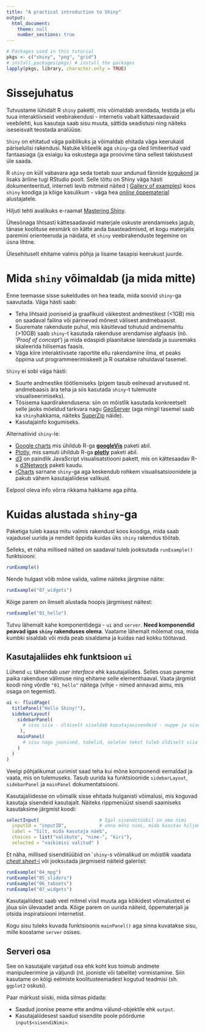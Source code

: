 ```yaml
---
title: "A practical introduction to Shiny"
output: 
  html_document:
    theme: null
    number_sections: true
---
```


```r
# Packages used in this tutorial
pkgs <- c("shiny", "png", "grid")
# install.packages(pkgs) # install the packages
lapply(pkgs, library, character.only = TRUE)
```

# Sissejuhatus

Tutvustame lühidalt R `shiny` paketti, mis võimaldab arendada, testida ja ellu tuua interaktiivseid veebirakendusi - internetis vabalt  kättesaadavaid veebilehti, kus kasutaja saab sisu muuta, sättida seadistusi ning näiteks iseseisvalt teostada analüüse.

`Shiny` on ehitatud väga paiblikuks ja võimaldab ehitada väga keerukaid päriselulisi rakendusi. Natuke klišeelik aga `shiny`-ga oled limiteeritud vaid fantaasiaga (ja esialgu ka oskustega aga proovime täna sellest takistusest üle saada. 

R `shiny` on küll vabavara aga seda toetab suur andunud fännide [kogukond](https://groups.google.com/d/forum/shiny-discuss)
ja lisaks äriline tugi RStudio poolt. Selle tõttu on Shiny väga hästi dokumenteeritud, interneti levib mitmeid näited ( [Gallery of examples](https://shiny.rstudio.com/gallery/)) koos `shiny` koodiga ja kõige kasulikum - väga hea [_online_ õppematerjal](http://shiny.rstudio.com/tutorial/) alustajatele.

Hiljuti tehti avalikuks e-raamat [Mastering Shiny](https://mastering-shiny.org/).

Ühesõnaga lihtsasti kättesaadavaid materjale oskuste arendamiseks jagub, tänase koolituse eesmärk on kätte anda baasteadmised, et kogu materjalis paremini orienteeruda ja näidata, et `shiny` veebirakenduste tegemine on üsna lihtne.


Ülesehituselt ehitame valmis põhja ja lisame tasapisi keerukust juurde.


# Mida `shiny` võimaldab (ja mida mitte)

Enne teemasse sisse sukeldudes on hea teada, mida soovid `shiny`-ga saavutada. Väga hästi saab:

- Teha lihtsaid jooniseid ja graafikuid väikestest andmestikest (<1GB) mis on saadaval failina või pärinevad mõnest välisest andmebaasist.
- Suuremate rakenduste puhul, mis käsitlevad tohutuid andmemahtu (>10GB) saab `shiny`-t kasutada rakenduse arendamise algfaasis (nö. '*Proof of concept*') ja mida edaspidi plaanitakse laiendada ja suuremaks skaleerida hilisemas faasis.
- Väga kiire interaktiivsete raportite ellu rakendamine ilma, et peaks õppima uut programmeerimiskeelt ja R osatakse rahuldaval tasemel.

`Shiny` ei sobi väga hästi:

- Suurte andmestike töötlemiseks (pigem tasub eelnevad arvutused nt. andmebaasis ära teha ja siis kasutada `shiny`-t tulemuste visualiseerimiseks).
- Tõsisema kaardirakendusena: siin on mõistlik kasutada konkreetselt selle jaoks mõeldud tarkvara nagu [GeoServer](http://geoserver.org/) (aga mingil tasemel saab ka `shiny`hakkama, näiteks [SuperZip](http://shiny.rstudio.com/gallery/superzip-example.html) näide).
- Kasutajainfo kogumiseks.


Alternatiivid `shiny`-le:

- [Google charts](https://developers.google.com/chart/) mis ühildub R-ga **[googleVis](http://cran.r-project.org/package=googleVis)** paketi abil.
- [Plotly](https://plot.ly/), mis samuti ühildub R-ga **[plotly](https://plot.ly/r/getting-started/)** paketi abil.
- [d3](http://d3js.org/) on paindlik JavaScript visualisatstiooni pakett, mis on kättesaadav R-s [d3Network](http://cran.r-project.org/web/packages/d3Network/index.html) paketi kaudu.
- [rCharts](http://rcharts.io/) sarnane `shiny`-ga aga keskendub rohkem visualisatsioonidele ja pakub vähem kasutajaliidese valikuid.

Eelpool oleva info võrra rikkama hakkame aga pihta.

# Kuidas alustada `shiny`-ga

Paketiga tuleb kaasa mitu valmis rakendust koos koodiga, mida saab vajadusel uurida ja nendelt õppida kuidas üks `shiny` rakendus töötab.

Selleks, et näha millised näited on saadaval tuleb jooksutada `runExample()` funktsiooni:

```r
runExample()
```

Nende hulgast võib mõne valida, valime näiteks järgmise näite:

```r
runExample("07_widgets")
```

Kõige parem on ilmselt alustada hoopis järgmisest näitest:

```r
runExample("01_hello")
```

Tutvu lähemalt kahe komponentidega - `ui` and `server`. **Need komponendid peavad igas `shiny` rakenduses olema**. Vaatame lähemalt mõlemat osa, mida kumbki sisaldab või mida peab sisaldama ja kuidas nad kokku töötavad.

## Kasutajaliides ehk funktsioon `ui`

Lühend `ui` tähendab *user interface* ehk kasutajaliides. Selles osas paneme paika rakenduse välimuse ning ehitame selle elementhaaval. Vaata järgmist koodi ning võrdle `"01_hello"` näitega (vihje - nimed annavad aimu, mis osaga on tegemist).

```r
ui <- fluidPage(
  titlePanel("Hello Shiny!"),
  sidebarLayout(
    sidebarPanel(
      # sisu siia - üldiselt sisaldab kasutajasisendeid - nuppe ja sisestusväljasid
     ),
    mainPanel(
      # sisu nagu joonised, tabelid, seletav tekst tuleb üldiselt siia
    )
  )
)
```

Veelgi põhjalikumat uurimist saad teha kui mõne komponendi eemaldad ja vaata, mis on tulemuseks. Tasub uurida ka funktsioonide `sidebarLayout`, `sidebarPanel` ja `mainPanel` dokumentatsiooni.

Kasutajaliidesse on võimalik sisse ehitada hulganisti võimalusi, mis koguvad kasutaja sisendeid kasutajalt. Näiteks rippmenüüst sisendi saamiseks kasutaksime järgmist koodi:

```r
selectInput(                      # Igal sisenditüübil on oma nimi
  inputId = "inputID",            # anna mõni nimi, mida kasutav hiljem, et saada sisendi väärtus
  label = "Silt, mida kasutaja näeb",
  choices = list("valikute", "nime-", "kiri"),
  selected = "vaikimisi valitud" )
```

Et näha, millised sisenditüübid on ``shiny`-s võimalikud on mõistlik vaadata [*cheat sheet*-i](https://rstudio.com/wp-content/uploads/2015/02/shiny-cheatsheet.pdf) või jooksutada järgmiseid näiteid galeriist:

```r
runExample("04_mpg")
runExample("05_sliders")
runExample("06_tabsets")
runExample("07_widgets")
```

Kasutajaliidest saab veel mitmel viisil muuta aga kõikidest võimalustest ei jõua siin ülevaadet anda. Kõige parem on uurida näiteid, õppematerjali ja otsida inspiratsiooni internetist.

Kogu sisu tuleks kuvada funktsioonis `mainPanel()` aga sinna kuvatakse sisu, mille koostame `server` osises.


## Serveri osa

See on kasutajale varjatud osa ehk koht kus toimub andmete manipuleerimine ja väljundi (nt. jooniste või tabelite) vormistamine. Siin kasutame on kõigi eelmiste koolitusteemadest kogutud teadmisi (sh. `ggplot2` oskusi).

Paar märkust siiski, mida silmas pidada:

* Saadud joonise peame ette andma välund-objektile ehk `output`.
* Kasutajaliidesest saadud sisendite poole pöördume `input$<sisendiNimi>`.


<!--
This is probably the best place to start as it's where you define the user's
input into the project. `surver.R` can then be instructed to take the user's
input and base the output on the input (yes, `server.R` creates
a new function with `function(input, output)`!).

We must look past some essential but less interactive elements before getting
to the interactive widgets that can be changed. These usually include:



# Olemasoleva rakenduse muutmine

The cornerstone of scientific progress can be summarised in a single phrase
by Isaac Newton: 

> "Building on the shoulders of giants"

This means that instead of starting from scratch every time, sometimes we can 
move forward faster by modifying what someone else has already done, giving
due credit to the original source.

So let's make a modification to the `01_hello` app, so that the user can *decide*
which colour they want the histogram to be. The end result should look something
like Figure 2.

```r
img <- readPNG(RCurl::getURLContent("https://raw.githubusercontent.com/Robinlovelace/robinlovelace.github.io/master/img/shiny-modified-app.png"))
grid.raster(img)
# ![modified](/home/robin/repos/robinlovelace.github.io/img/shiny-modified-app.png)
```


How do we create this? 
First create a new folder and label it with your new app's name
(perhaps called `himod` which mean's 'hello_01 modified') This folder will contain
the new app's code so it runs from the project's root directory.
Next we must identify and edit the two key features of the shiny
app: the *user interface* and the *server side*.


When you are complete, run the app either by typing `runApp("hi")` or by
clicking on the 'Run App' button in RStudio. Note that when new content is added to 
the user interface side of shiny, it does not necessarily affect the app
(in this case, we can select a colour without any impact on the resulting graph).
To change the output, we need to move to the server side.


Before building your own app (the next section), it's worth looking at the
contents of the `runExample("01_hello")` app in some detail. We will modify
this example for our own needs.


## Task 1a: adding a color selector option

You can add new widgets to the `ui.R` script without affecting the server side.
Do this now to create the drop down menu of color selection illustrated above.

> Hint: Check RStudio's [page on **shiny** widgets](http://shiny.rstudio.com/tutorial/lesson3/) (lesson 3 at shiny.rstudio.com/tutorial/) for a list of available widgets



## The server side (server.R)

One key argument you should have noticed in the previous section is that all
widgets must have an ID, such as `bins` in the "hi" app that we're working on:

```r
      sliderInput("bins",
        "Number of bins:",
        min = 1,
        max = 50,
        value = 30)
    ),
```

In the above code chunk there are five arguments, the latter of which
(`min`, `max`, and `value`) are
specific to the slider: `textInput()`, `fileInput()` and the other 10+
widgets will take slightly different arguments. However,
**all widgets require an ID and a label**. These are always the first two
arguments in **shiny** widgets and they must be user-defined *character strings*
(this means text surrounded by quote marks, single `'like this'` or double
`"like this"`). The arguments accepted by `textInput()` and `fileInput()`
widget functions are shown below to illustrate the point: the first
two arguments are essential and remain unchanged for all **shiny** widget functions.

```r
textInput(inputId = ..., label = ..., value = ...,)
fileInput(inputId = ..., label = ..., multiple = ..., accept = ...)
```

Although we do not need to explicitly state the arguments in our code
(`sliderInput(inputId = "bins", label = "nbins", ...)` is identical to
`sliderInput("bins", "nbins", ...)` because of
[positional matching](http://adv-r.had.co.nz/Functions.html#function-arguments)
in R functions [@wickham2014adv], it is good practice to state the arguments
explicitly, especially when you are learning new functions and communicating the
code to novices. `inputID` is the first argument in every widget function because
it is the most important: **it is the only link between ui.R and server.R**.

When we look at the code in `server.R` in the "hi" app example, we can see
how the `bins` input object (referred to using its ID, `"bins"`) is called:

```r
    bins <- seq(min(x), max(x), length.out = input$bins + 1)
```

**Thus, to refer to objects created in ui.R, we must use the following notation**:

```r
input$inputID
```

Understanding this is critical to completing the next task.



-->

